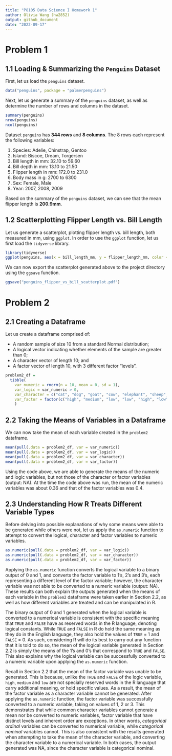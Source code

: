 ```yaml
---
title: "P8105 Data Science I Homework 1"
author: Olivia Wang (hw2852)
output: github_document
date: "2022-09-17"
---
```


# Problem 1

## 1.1 Loading & Summarizing the `Penguins` Dataset
First, let us load the `penguins` dataset.

```r
data("penguins", package = "palmerpenguins")
```

Next, let us generate a summary of the `penguins` dataset, as well as determine the number of rows and columns in the dataset. 
```r
summary(penguins)
nrow(penguins)
ncol(penguins)
```
Dataset `penguins` has **344 rows** and **8 columns**. The 8 rows each represent the following variables:

1. Species: Adelie, Chinstrap, Gentoo
1. Island: Biscoe, Dream, Torgersen
1. Bill length in mm: 32.10 to 59.60
1. Bill depth in mm: 13.10 to 21.50
1. Flipper length in mm: 172.0 to 231.0
1. Body mass in g: 2700 to 6300
1. Sex: Female, Male
1. Year: 2007, 2008, 2009

Based on the summary of the `penguins` dataset, we can see that the mean flipper length is **200.9mm**.

## 1.2 Scatterplotting Flipper Length vs. Bill Length

Let us generate a scatterplot, plotting flipper length vs. bill length, both measured in mm, using `ggplot`. In order to use the `ggplot` function, let us first load the `tidyverse` library.
```r
library(tidyverse)
ggplot(penguins, aes(x = bill_length_mm, y = flipper_length_mm, color = species)) + geom_point(na.rm = TRUE)
```

We can now export the scatterplot generated above to the project directory using the `ggsave` function. 
```r
ggsave("penguins_flipper_vs_bill_scatterplot.pdf")
```

# Problem 2

## 2.1 Creating a Dataframe

Let us create a dataframe comprised of:

* A random sample of size 10 from a standard Normal distribution;
* A logical vector indicating whether elements of the sample are greater than 0;
* A character vector of length 10; and
* A factor vector of length 10, with 3 different factor "levels".

```r
problem2_df = 
  tibble(
    var_numeric = rnorm(n = 10, mean = 0, sd = 1),  
    var_logic = var_numeric > 0, 
    var_character = c("cat", "dog", "goat", "cow", "elephant", "sheep", "horse", "koala", "pig", "flamingo"), 
    var_factor = factor(c("high", "medium", "low", "low", "high", "low", "medium", "high", "low", "medium"))
    )
```

## 2.2 Taking the Means of Variables in a Dataframe

We can now take the mean of each variable created in the `problem2` dataframe.

```r
mean(pull(.data = problem2_df, var = var_numeric))
mean(pull(.data = problem2_df, var = var_logic))
mean(pull(.data = problem2_df, var = var_character))
mean(pull(.data = problem2_df, var = var_factor))
```
Using the code above, we are able to generate the means of the numeric and logic variables, but not those of the character or factor variables (output: NA). At the time the code above was run, the mean of the numeric variables was about 0.36 and that of the factor variables was 0.4. 

## 2.3 Understanding How R Treats Different Variable Types

Before delving into possible explanations of why some means were able to be generated while others were not, let us apply the `as.numeric` function to attempt to convert the logical, character and factor variables to numeric variables. 

```r
as.numeric(pull(.data = problem2_df, var = var_logic))
as.numeric(pull(.data = problem2_df, var = var_character))
as.numeric(pull(.data = problem2_df, var = var_factor))
```

Applying the `as.numeric` function converts the logical variable to a binary output of 0 and 1, and converts the factor variable to 1's, 2's and 3's, each representing a different level of the factor variable; however, the character variable was not able to be converted to a numeric variable (output: NA). These results can both explain the outputs generated when the means of each variable in the `problem2` dataframe were taken earlier in Section 2.2, as well as how different variables are treated and can be manipulated in R. 

The binary output of 0 and 1 generated when the logical variable is converted to a numerical variable is consistent with the specific meaning that `TRUE` and `FALSE` have as reserved words in the R language,  denoting logical constants. While `TRUE` and `FALSE` in R do hold the same meaning as they do in the English language, they also hold the values of `TRUE` = 1 and `FALSE` = 0. As such, considering R will do its best to carry out any function that it is told to do so, the mean of the logical variable generated in Section 2.2 is simply the means of the 1's and 0's that correspond to `TRUE` and `FALSE`. This also explains why the logical variable can be successfully converted to a numeric variable upon applying the `as.numeric` function. 

Recall in Section 2.2 that the mean of the factor variable was unable to be generated. This is because, unlike the `TRUE` and `FALSE` of the logic variable, `high`, `medium` and `low` are not specially reserved words in the R language that carry additional meaning, or hold specific values. As a result, the mean of the factor variable as a character variable cannot be generated. After applying the `as.numeric` function, the factor variable was successfully converted to a numeric variable, taking on values of 1, 2 or 3. This demonstrates that while common character variables cannot generate a mean nor be converted to numeric variables, factor variable that have distinct levels and inherent order are exceptions. In other words, *categorical ordinal* variables can be converted to numerical variable, while *categorical nominal* variables cannot. This is also consistent with the results generated when attempting to take the mean of the character variable, and converting the character variable to a numerical variable. In both cases, the output generated was NA, since the character variable is categorical nominal. 


